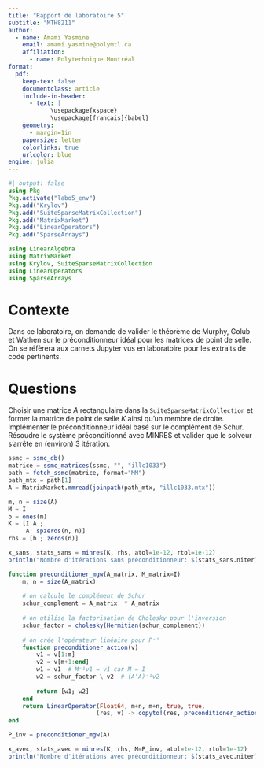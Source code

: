 ```yaml
---
title: "Rapport de laboratoire 5"
subtitle: "MTH8211"
author:
  - name: Amami Yasmine
    email: amami.yasmine@polymtl.ca
    affiliation:
      - name: Polytechnique Montréal
format:
  pdf:
    keep-tex: false
    documentclass: article
    include-in-header:
      - text: |
            \usepackage{xspace}
            \usepackage[francais]{babel}
    geometry:
      - margin=1in
    papersize: letter
    colorlinks: true
    urlcolor: blue
engine: julia
---
```


```julia
#| output: false
using Pkg
Pkg.activate("labo5_env")
Pkg.add("Krylov")
Pkg.add("SuiteSparseMatrixCollection")
Pkg.add("MatrixMarket")
Pkg.add("LinearOperators")
Pkg.add("SparseArrays")

using LinearAlgebra
using MatrixMarket
using Krylov, SuiteSparseMatrixCollection
using LinearOperators
using SparseArrays

```

# Contexte

Dans ce laboratoire, on demande de valider le théorème de Murphy, Golub et Wathen sur le préconditionneur idéal pour les matrices de point de selle.
On se réfèrera aux carnets Jupyter vus en laboratoire pour les extraits de code pertinents.

# Questions

Choisir une matrice $A$ rectangulaire dans la `SuiteSparseMatrixCollection` et former la matrice de point de selle $K$ ainsi qu'un membre de droite.
Implémenter le préconditionneur idéal basé sur le complément de Schur.
Résoudre le système préconditionné avec MINRES et valider que le solveur s'arrête en (environ) 3 itération.

```julia
ssmc = ssmc_db()
matrice = ssmc_matrices(ssmc, "", "illc1033")
path = fetch_ssmc(matrice, format="MM")
path_mtx = path[1]
A = MatrixMarket.mmread(joinpath(path_mtx, "illc1033.mtx"))

m, n = size(A)
M = I
b = ones(m)
K = [I A ;
     A' spzeros(n, n)]
rhs = [b ; zeros(n)]

x_sans, stats_sans = minres(K, rhs, atol=1e-12, rtol=1e-12)
println("Nombre d'itérations sans préconditionneur: $(stats_sans.niter)")

function preconditioner_mgw(A_matrix, M_matrix=I)
    m, n = size(A_matrix)
    
    # on calcule le complément de Schur
    schur_complement = A_matrix' * A_matrix
    
    # on utilise la factorisation de Cholesky pour l'inversion
    schur_factor = cholesky(Hermitian(schur_complement))
    
    # on crée l'opérateur linéaire pour P⁻¹
    function preconditioner_action(v)
        v1 = v[1:m]      
        v2 = v[m+1:end]  
        w1 = v1  # M⁻¹v1 = v1 car M = I
        w2 = schur_factor \ v2  # (A'A)⁻¹v2
        
        return [w1; w2]
    end
    return LinearOperator(Float64, m+n, m+n, true, true, 
                         (res, v) -> copyto!(res, preconditioner_action(v)))
end

P_inv = preconditioner_mgw(A)

x_avec, stats_avec = minres(K, rhs, M=P_inv, atol=1e-12, rtol=1e-12)
println("Nombre d'itérations avec préconditionneur: $(stats_avec.niter)")

```


